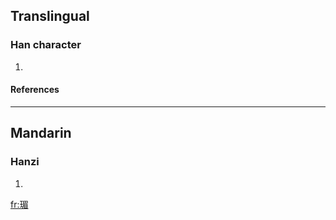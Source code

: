 ==Translingual==
===Han character===
{{Han char|rn=96|rad=玉|as=09|sn=13|four=1716<sub>7</sub>|canj=一土日竹山 (MGAHU)}}
# {{defn|Han|sort=玉09}}
====References====
{{Han ref|kx=0736.180|dkj=21097|dj=1147.190|hdz=21129.020|uh=7442|ud=29762|bh=DEBB|bd=57019}}

----
==Mandarin==
===Hanzi===
{{cmn-hanzi|pin=[[jiān]] (jian1), [[méi]] (mei2)|wg=chien<sup>1</sup>, mei<sup>2</sup>}}
# {{defn|Mandarin}}

[[fr:瑂]]